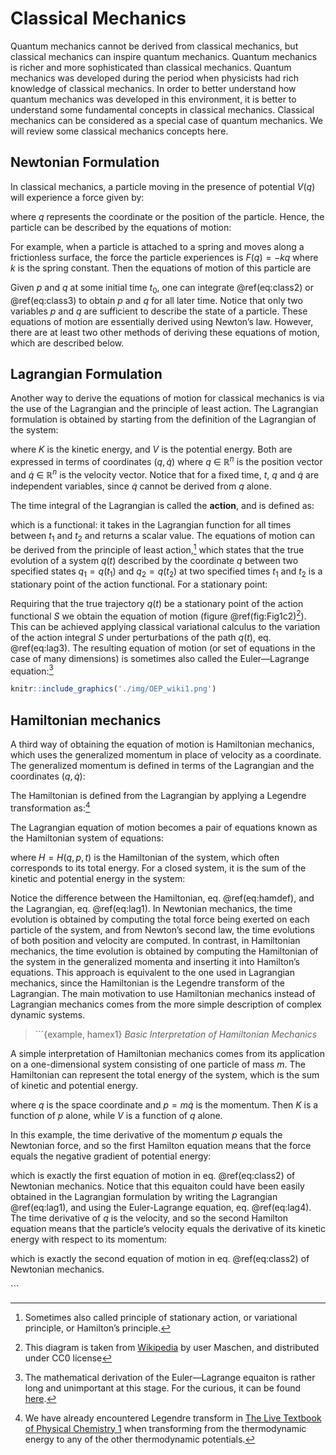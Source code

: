 # Classical Mechanics {#Classical}


Quantum mechanics cannot be derived from classical mechanics, but classical mechanics can inspire quantum mechanics. Quantum mechanics is richer and more sophisticated than classical mechanics. Quantum mechanics was developed during the period when physicists had rich knowledge of classical mechanics. In order to better understand how quantum mechanics was developed in this environment, it is better to understand some fundamental concepts in classical mechanics. Classical mechanics can be considered as a special case of quantum mechanics. We will review some classical mechanics concepts here.

## Newtonian Formulation
In classical mechanics, a particle moving in the presence of potential $V(q)$ will experience a force given by:

\begin{equation}
F(q) = -\frac{dV(q)}{dq},
(\#eq:class1)
\end{equation}

where $q$ represents the coordinate or the position of the particle. Hence, the particle can be described by the equations of motion:

\begin{equation}
\frac{dp}{dt} = \dot{p} = F(q) = -\frac{dV (q)}{dq},\quad \frac{dq}{dt} =\dot{q}= \frac{p}{m}.
(\#eq:class2)
\end{equation}

For example, when a particle is attached to a spring and moves along a frictionless surface, the force the particle experiences is $F(q) = -kq$ where $k$ is the spring constant. Then the equations of motion of this particle are

\begin{equation}
\dot{p}=-kq,\quad \dot{q}=p/m
(\#eq:class3)
\end{equation}

Given $p$ and $q$ at some initial time $t_0$, one can integrate \@ref(eq:class2) or \@ref(eq:class3) to obtain $p$ and $q$ for all later time. Notice that only two variables $p$ and $q$ are sufficient to describe the state of a particle. These equations of motion are essentially derived using Newton’s law. However, there are at least two other methods of deriving these equations of motion, which are described below. 

## Lagrangian Formulation
Another way to derive the equations of motion for classical mechanics is via the use of the Lagrangian and the principle of least action. The Lagrangian formulation is obtained by starting from the definition of the Lagrangian of the system:

\begin{equation}
L = K - V,
(\#eq:lag1)
\end{equation}

where $K$ is the kinetic energy, and $V$ is the potential energy. Both are expressed in terms of coordinates $(q,\dot{q}$) where $q$ $\in$ $\mathbb{R}^{n}$ is the position vector and  $\dot{q}$ $\in$ $\mathbb{R}^{n}$ is the velocity vector. Notice that for a fixed time, $t$, $q$ and $\dot{q}$ are independent variables, since $\dot{q}$ cannot be derived from $q$ alone. 

The time integral of the Lagrangian is called the **action**, and is defined as:

\begin{equation}
S = \int_{t_1}^{t_2} L\, dt,
(\#eq:lag2)
\end{equation}

which is a functional: it takes in the Lagrangian function for all times between $t_1$ and $t_2$ and returns a scalar value. The equations of motion can be derived from the principle of least action,^[Sometimes also called principle of stationary action, or variational principle, or Hamilton's principle.] which states that the true evolution of a system $q(t)$ described by the coordinate $q$ between two specified states $q_1 = q(t_1)$ and $q_2 = q(t_2)$ at two specified times $t_1$ and $t_2$ is a stationary point of the action functional. For a stationary point:

\begin{equation}
\delta     S = \frac{dS}{dq}= 0
(\#eq:lag3)
\end{equation}

Requiring that the true trajectory $q(t)$ be a stationary point of the action functional $S$ we obtain the equation of motion (figure \@ref(fig:Fig1c2)^[This diagram is taken from [Wikipedia](https://en.wikipedia.org) by user Maschen, and distributed under CC0 license]). This can be achieved applying classical variational calculus to the variation of the action integral $S$ under perturbations of the path $q(t)$, eq. \@ref(eq:lag3). The resulting equation of motion (or set of equations in the case of many dimensions) is sometimes also called the Euler—Lagrange equation:^[The mathematical derivation of the Euler—Lagrange equaiton is rather long and unimportant at this stage. For the curious, it can be found [here](https://en.wikipedia.org/wiki/Euler–Lagrange_equation).]

\begin{equation}
\frac{d}{dt}\left(\frac{\partial L}{\partial\dot q}\right)=\frac{\partial L}{\partial q}.
(\#eq:lag4)
\end{equation}


```r
knitr::include_graphics('./img/OEP_wiki1.png')
```

## Hamiltonian mechanics

A third way of obtaining the equation of motion is Hamiltonian mechanics, which uses the generalized momentum in place of velocity as a coordinate. The generalized momentum is defined in terms of the Lagrangian and the coordinates $(q,\dot{q})$:
 
\begin{equation} 
p = \frac{\partial L}{\partial\dot q}.
(\#eq:ham1)
\end{equation}

The Hamiltonian is defined from the Lagrangian by applying a Legendre transformation as:^[We have already encountered Legendre transform in [The Live Textbook of Physical Chemistry 1](https://peverati.github.io/pchem1/Potentials.html#thermpot) when transforming from the thermodynamic energy to any of the other thermodynamic potentials.]

\begin{equation} 
H(p,q) = p\dot{q} - L(q,\dot{q}),
(\#eq:ham2)
\end{equation}

The Lagrangian equation of motion becomes a pair of equations known as the Hamiltonian system of equations: 

\begin{equation} 
\begin{aligned}
\dot{p}=\frac{dp}{dt} &= -\frac{\partial H}{\partial q} \\
\dot{q}=\frac{dq}{dt} &= +\frac{\partial H}{\partial p},
\end{aligned}
(\#eq:ham3)
\end{equation}
 
where $H=H(q,p,t)$ is the Hamiltonian of the system, which often corresponds to its total energy. For a closed system, it is the sum of the kinetic and potential energy in the system:

\begin{equation}
H = K + V.
(\#eq:hamdef)
\end{equation}

Notice the difference between the Hamiltonian, eq. \@ref(eq:hamdef), and the Lagrangian, eq. \@ref(eq:lag1). In Newtonian mechanics, the time evolution is obtained by computing the total force being exerted on each particle of the system, and from Newton's second law, the time evolutions of both position and velocity are computed. In contrast, in Hamiltonian mechanics, the time evolution is obtained by computing the Hamiltonian of the system in the generalized momenta and inserting it into Hamilton's equations. This approach is equivalent to the one used in Lagrangian mechanics, since the Hamiltonian is the Legendre transform of the Lagrangian. The main motivation to use Hamiltonian mechanics instead of Lagrangian mechanics comes from the more simple description of complex dynamic systems.

> ```{example, hamex1}
*Basic Interpretation of Hamiltonian Mechanics*

A simple interpretation of Hamiltonian mechanics comes from its application on a one-dimensional system consisting of one particle of mass $m$. The Hamiltonian can represent the total energy of the system, which is the sum of kinetic and potential energy. 

\begin{equation}
\begin{aligned}
H &= K+V \\
K &={\frac {p^{2}}{2m}},\quad V=V(q),
\end{aligned}
(\#eq:ham4)
\end{equation}

where $q$ is the space coordinate and $p=m\dot{q}$ is the momentum. Then
$K$ is a function of $p$ alone, while $V$ is a function of $q$ alone.

In this example, the time derivative of the momentum $p$ equals the Newtonian force, and so the first Hamilton equation means that the force equals the negative gradient of potential energy:

\begin{equation}
\text{Newtonian force:}\qquad \frac{dp}{dt} = -\frac{\partial H}{\partial q}= -\frac{\partial V(q)}{\partial q},
(\#eq:ham5)
\end{equation}

which is exactly the first equation of motion in eq. \@ref(eq:class2) of Newtonian mechanics. Notice that this equaiton could have been easily obtained in the Lagrangian formulation by writing the Lagrangian \@ref(eq:lag1), and using the Euler-Lagrange equation, eq. \@ref(eq:lag4). 
The time derivative of $q$ is the velocity, and so the second Hamilton equation means that the particle's velocity equals the derivative of its kinetic energy with respect to its momentum:

\begin{equation}
\text{Velocity:}\qquad \frac{dq}{dt} = \frac{\partial K}{\partial p} = \frac{\partial \left(\frac{p^2}{2m}\right)}{\partial p} = \frac{p}{m},
(\#eq:ham6)
\end{equation}
 
which is exactly the second equation of motion in eq. \@ref(eq:class2) of Newtonian mechanics.

```


